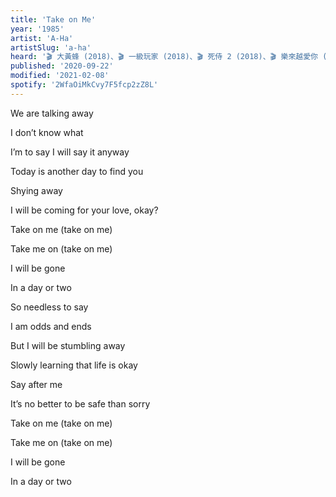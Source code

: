 ```yaml
---
title: 'Take on Me'
year: '1985'
artist: 'A-Ha'
artistSlug: 'a-ha'
heard: '🎬 大黃蜂 (2018)、🎬 一級玩家 (2018)、🎬 死侍 2 (2018)、🎬 樂來越愛你 (2016)、🎬 搖滾青春戀習曲 (2016)、📺 蓋酷家庭：Breaking Out Is Hard to Do (2005)、📺 辛普森家庭：Future-Drama (2005)'
published: '2020-09-22'
modified: '2021-02-08'
spotify: '2WfaOiMkCvy7F5fcp2zZ8L'
---
```


<LyricSection>

We are talking away

I don&rsquo;t know what

I&rsquo;m to say I will say it anyway

Today is another day to find you

Shying away

I will be coming for your love, okay?

</LyricSection>

<LyricSection>

Take on me (take on me)

Take me on (take on me)

I will be gone

In a day or two

</LyricSection>

<LyricSection>

So needless to say

I am odds and ends

But I will be stumbling away

Slowly learning that life is okay

Say after me

It&rsquo;s no better to be safe than sorry

</LyricSection>

<LyricSection>

Take on me (take on me)

Take me on (take on me)

I will be gone

In a day or two

</LyricSection>
